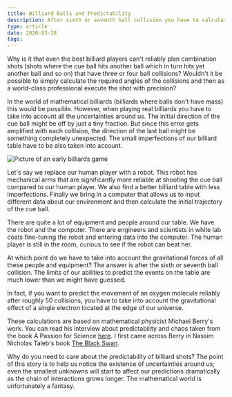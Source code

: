 ```yaml
---
title: Billiard Balls and Predictability
description: After sixth or seventh ball collision you have to calculate the gravitational forces of the audience in order to predict ball movement reliably.
type: article
date: 2020-03-28
tags:
---
```


Why is it that even the best billiard players can't reliably plan combination shots (shots where the cue ball hits another ball which in turn hits yet another ball and so on) that have three or four ball collisions? Wouldn't it be possible to simply calculate the required angles of the collisions and then as a world-class professional execute the shot with precision?

In the world of mathematical billiards (billiards where balls don't have mass) this would be possible. However, when playing real billiards you have to take into account all the uncertainties around us. The initial direction of the cue ball might be off by just a tiny fraction. But since this error gets amplified with each collision, the direction of the last ball might be something completely unexpected. The small imperfections of our billiard table have to be also taken into account.

![Picture of an early billiards game](./../assets/billiards.png)

Let's say we replace our human player with a robot. This robot has mechanical arms that are significantly more reliable at shooting the cue ball compared to our human player. We also find a better billiard table with less imperfections. Finally we bring in a computer that allows us to input different data about our environment and then calculate the initial trajectory of the cue ball.

There are quite a lot of equipment and people around our table. We have the robot and the computer. There are engineers and scientists in white lab coats fine-tuning the robot and entering data into the computer. The human player is still in the room, curious to see if the robot can beat her.

At which point do we have to take into account the gravitational forces of all these people and equipment? The answer is after the sixth or seventh ball collision. The limits of our abilities to predict the events on the table are much lower than we might have guessed.

In fact, if you want to predict the movement of an oxygen molecule reliably after roughly 50 collisions, you have to take into account the gravitational effect of a single electron located at the edge of our universe.

These calculations are based on mathematical physicist Michael Berry's work. You can read his interview about predictability and chaos taken from the book A Passion for Science [here](https://michaelberryphysics.files.wordpress.com/2013/07/berry174.pdf). I first came across Berry in Nassim Nicholas Taleb's book [The Black Swan](https://www.amazon.com/Black-Swan-Impact-Highly-Improbable-ebook/dp/B002RI99IM).

Why do you need to care about the predictability of billiard shots? The point of this story is to help us notice the existence of uncertainties around us; even the smallest unknowns will start to affect our predictions dramatically as the chain of interactions grows longer. The mathematical world is unfortunately a fantasy.
